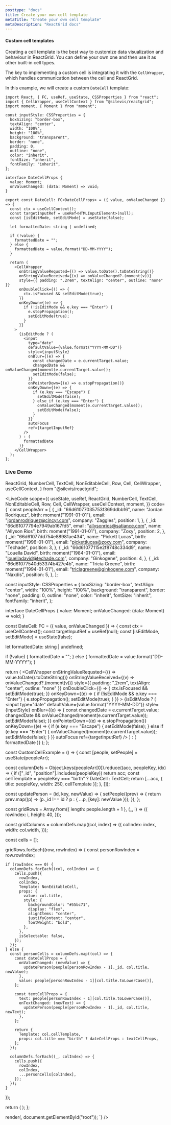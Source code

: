 ```yaml
---
posttype: "docs"
title: Create your own cell template
metaTitle: "Create your own cell template"
metaDescription: "ReactGrid docs"
---
```


#### Custom cell templates

Creating a cell template is the best way to customize data visualization and behaviour in ReactGrid.
You can define your own one and then use it as other built-in cell types.

The key to implementing a custom cell is integrating it with the `CellWrapper`, which handles communication between the cell and ReactGrid.

In this example, we will create a custom `DateCell` template:

```tsx
import React, { FC, useRef, useState, CSSProperties } from "react";
import { CellWrapper, useCellContext } from "@silevis/reactgrid";
import moment, { Moment } from "moment";

const inputStyle: CSSProperties = {
  boxSizing: "border-box",
  textAlign: "center",
  width: "100%",
  height: "100%",
  background: "transparent",
  border: "none",
  padding: 0,
  outline: "none",
  color: "inherit",
  fontSize: "inherit",
  fontFamily: "inherit",
};

interface DateCellProps {
  value: Moment;
  onValueChanged: (data: Moment) => void;
}

export const DateCell: FC<DateCellProps> = ({ value, onValueChanged }) => {
  const ctx = useCellContext();
  const targetInputRef = useRef<HTMLInputElement>(null);
  const [isEditMode, setEditMode] = useState(false);

  let formattedDate: string | undefined;

  if (!value) {
    formattedDate = "";
  } else {
    formattedDate = value.format("DD-MM-YYYY");
  }

  return (
    <CellWrapper
      onStringValueRequsted={() => value.toDate().toDateString()}
      onStringValueReceived={(v) => onValueChanged?.(moment(v))}
      style={{ padding: ".2rem", textAlign: "center", outline: "none" }}
      onDoubleClick={() => {
        ctx.isFocused && setEditMode(true);
      }}
      onKeyDown={(e) => {
        if (!isEditMode && e.key === "Enter") {
          e.stopPropagation();
          setEditMode(true);
        }
      }}
    >
      {isEditMode ? (
        <input
          type="date"
          defaultValue={value.format("YYYY-MM-DD")}
          style={inputStyle}
          onBlur={(e) => {
            const changedDate = e.currentTarget.value;
            changedDate && onValueChanged(moment(e.currentTarget.value));
            setEditMode(false);
          }}
          onPointerDown={(e) => e.stopPropagation()}
          onKeyDown={(e) => {
            if (e.key === "Escape") {
              setEditMode(false);
            } else if (e.key === "Enter") {
              onValueChanged(moment(e.currentTarget.value));
              setEditMode(false);
            }
          }}
          autoFocus
          ref={targetInputRef}
        />
      ) : (
        formattedDate
      )}
    </CellWrapper>
  );
};
```

### Live Demo

  ReactGrid,
  NumberCell,
  TextCell,
  NonEditableCell,
  Row,
  Cell,
  CellWrapper,
  useCellContext,
} from "@silevis/reactgrid";

<LiveCode
  scope={{
    useState,
    useRef,
    ReactGrid,
    NumberCell,
    TextCell,
    NonEditableCell,
    Row,
    Cell,
    CellWrapper, 
    useCellContext,
    moment,
  }}
  code={`
const peopleArr = [
  {
    _id: "66d61077035753f369ddbb16",
    name: "Jordan Rodriquez",
    birth: moment("1991-01-01"),
    email: "jordanrodriquez@cincyr.com",
    company: "Zaggles",
    position: 1,
  },
  {
    _id: "66d61077794e7949ab167fd5",
    email: "allysonrios@satiance.com",
    name: "Allyson Rios",
    birth: moment("1991-01-01"),
    company: "Zoxy",
    position: 2,
  },
  {
    _id: "66d61077dd754e88981ae434",
    name: "Pickett Lucas",
    birth: moment("1996-01-01"),
    email: "pickettlucas@zoxy.com",
    company: "Techade",
    position: 3,
  },
  {
    _id: "66d61077115e2f8748c334d9",
    name: "Louella David",
    birth: moment("1984-01-01"),
    email: "louelladavid@techade.com",
    company: "Ginkogene",
    position: 4,
  },
  {
    _id: "66d61077540d53374b427e4b",
    name: "Tricia Greene",
    birth: moment("1994-01-01"),
    email: "triciagreene@ginkogene.com",
    company: "Naxdis",
    position: 5,
  },
];

const inputStyle: CSSProperties = {
  boxSizing: "border-box",
  textAlign: "center",
  width: "100%",
  height: "100%",
  background: "transparent",
  border: "none",
  padding: 0,
  outline: "none",
  color: "inherit",
  fontSize: "inherit",
  fontFamily: "inherit",
};

interface DateCellProps {
  value: Moment;
  onValueChanged: (data: Moment) => void;
}

const DateCell: FC<DateCellProps> = ({ value, onValueChanged }) => {
  const ctx = useCellContext();
  const targetInputRef = useRef<HTMLInputElement>(null);
  const [isEditMode, setEditMode] = useState(false);

  let formattedDate: string | undefined;

  if (!value) {
    formattedDate = "";
  } else {
    formattedDate = value.format("DD-MM-YYYY");
  }

  return (
    <CellWrapper
      onStringValueRequsted={() => value.toDate().toDateString()}
      onStringValueReceived={(v) => onValueChanged?.(moment(v))}
      style={{ padding: ".2rem", textAlign: "center", outline: "none" }}
      onDoubleClick={() => {
        ctx.isFocused && setEditMode(true);
      }}
      onKeyDown={(e) => {
        if (!isEditMode && e.key === "Enter") {
          e.stopPropagation();
          setEditMode(true);
        }
      }}
    >
      {isEditMode ? (
        <input
          type="date"
          defaultValue={value.format("YYYY-MM-DD")}
          style={inputStyle}
          onBlur={(e) => {
            const changedDate = e.currentTarget.value;
            changedDate && onValueChanged(moment(e.currentTarget.value));
            setEditMode(false);
          }}
          onPointerDown={(e) => e.stopPropagation()}
          onKeyDown={(e) => {
            if (e.key === "Escape") {
              setEditMode(false);
            } else if (e.key === "Enter") {
              onValueChanged(moment(e.currentTarget.value));
              setEditMode(false);
            }
          }}
          autoFocus
          ref={targetInputRef}
        />
      ) : (
        formattedDate
      )}
    </CellWrapper>
  );
};

const CustomCellExample = () => {
  const [people, setPeople] = useState(peopleArr);

  const columnDefs = Object.keys(peopleArr[0]).reduce((acc, peopleKey, idx) => {
    if (["_id", "position"].includes(peopleKey)) return acc;
    const cellTemplate = peopleKey === "birth" ? DateCell : TextCell;
    return [...acc, { title: peopleKey, width: 250, cellTemplate }];
  }, []);

  const updatePerson = (id, key, newValue) => {
    setPeople((prev) => {
      return prev.map((p) => (p._id !== id ? p : { ...p, [key]: newValue }));
    });
  };

  const gridRows = Array.from({ length: people.length + 1 }, (_, i) => ({
    rowIndex: i,
    height: 40,
  }));

  const gridColumns = columnDefs.map((col, index) => ({
    colIndex: index,
    width: col.width,
  }));

  const cells = [];

  gridRows.forEach((row, rowIndex) => {
    const personRowIndex = row.rowIndex;

    if (rowIndex === 0) {
      columnDefs.forEach((col, colIndex) => {
        cells.push({
          rowIndex,
          colIndex,
          Template: NonEditableCell,
          props: {
            value: col.title,
            style: {
              backgroundColor: "#55bc71",
              display: "flex",
              alignItems: "center",
              justifyContent: "center",
              fontWeight: "bold",
            },
          },
          isSelectable: false,
        });
      });
    } else {
      const personCells = columnDefs.map((col) => {
        const dateCellProps = {
          onValueChanged: (newValue) => {
            updatePerson(people[personRowIndex - 1]._id, col.title, newValue);
          },
          value: people[personRowIndex - 1][col.title.toLowerCase()],
        };

        const textCellProps = {
          text: people[personRowIndex - 1][col.title.toLowerCase()],
          onTextChanged: (newText) => {
            updatePerson(people[personRowIndex - 1]._id, col.title, newText);
          },
        };

        return {
          Template: col.cellTemplate,
          props: col.title === "birth" ? dateCellProps : textCellProps,
        };
      });

      columnDefs.forEach((_, colIndex) => {
        cells.push({
          rowIndex,
          colIndex,
          ...personCells[colIndex],
        });
      });
    }
  });

  return (
    <ReactGrid
      rows={gridRows}
      columns={gridColumns}
      cells={cells}
    />
  );
};

render(<CustomCellExample />, document.getElementById("root"));
`}
/>
